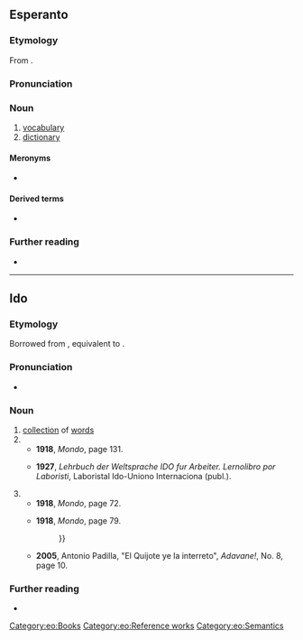 ==Esperanto==

===Etymology===
From {{suffix|eo|vorto|aro|gloss1=word|gloss2=collection|alt2=ar-}}.

===Pronunciation===
{{eo-IPA|a=LL-Q143 (epo)-Lepticed7-vortaro.wav}}

===Noun===
{{eo-head}}
{{wikipedia|lang=eo}}

# [[vocabulary]]
# [[dictionary]]

====Meronyms====
* {{l|eo|vorto|gloss=[[word]]}}

====Derived terms====
* {{l|eo|PIV}}

===Further reading===
* {{R:Zamenhof 1905|ar'}}

{{eo GCSE|14}}
{{Universala Vortaro}}

[[Category:eo:Books]]
[[Category:eo:Reference works]]
[[Category:eo:Semantics]]

----

==Ido==

===Etymology===
Borrowed from {{bor|io|eo|vortaro}}, equivalent to {{suffix|io|vorto|t1=word|aro|t2=collection of}}.

===Pronunciation===
* {{IPA|io|/vɔrˈta.ro/}}

===Noun===
{{io-noun|vortar}}

# [[collection]] of [[words]]
# {{l|en|vocabulary}}
#* '''1918''', ''Mondo'', page 131.
#*:{{quote|io|Granda desfacilajo esas anke la inkulkado di la '''vortaro'''. Or Latinachisto nule konocas la principo di maxima internacioneso, qua elegante ed ideale solvas la problemo di la '''vortaro'''.}}
#* '''1927''', ''Lehrbuch der Weltsprache IDO fur Arbeiter. Lernolibro por Laboristi'', Laboristal Ido-Uniono Internaciona (publ.).
#*:{{quote|io|Ne suficas havar internaciona '''vortaro''' e gramatiko, on mustas havar anke internaciona stilo.}}
# {{l|en|dictionary}}
#* '''1918''', ''Mondo'', page 72.
#*:{{quote|io|L'asistanti anke decidis probar edito di Idoskandinavian '''vortaro''', se l'ekonomiala questiono esos solvebla.}}
#* '''1918''', ''Mondo'', page 79.
#*:{{quote|io|Pro nia manko di Ido-nacionala e nacion-Idala '''vortaro''', esas grava tasko (ecepte forsan por la Franci) atingar perfekta stilo. Ultempe ni havos '''vortari''' qui ne esas nur vortopa tradukuri. Li kontenos vorto-defini, uzo-exempli, expliki di semblanta sinonimi, e c., tale demonstrante la tota signifiko e justa uzo di la vorti; {{...}}}}
#* '''2005''', Antonio Padilla, "El Quijote ye la interreto", ''Adavane!'', No. 8, page 10.
#*:{{quote|io|Ica ret-situo kontenas la laboruri da ica studianti pri El Quijote: '''Vortari''', esayi, versioni dil libro, biografii, edc.}}
#: {{syn|io|dicionario|vortolibro}}

===Further reading===
* {{R:Dyer 1924|vort-o}}